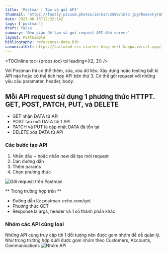 ```yaml
---
title: 'Postman | Tạo và gửi API'
thumnail: 'https://fastly.picsum.photos/id/617/2509/1673.jpg?hmac=FyFaMt07sniSty8upa_5kIkAOQUy7OFnjcrPf6hISYk'
date: 2023-06-15T12:32:14Z
tags: ['postman']
draft: false
summary: 'Đơn giản để tạo và gửi request API đến server'
layout: PostSimple
bibliography: references-data.bib
canonicalUrl: https://tailwind-css-starter-blog-vert-kappa.vercel.app//blog/new-features-in-v1/
---
```


<TOCInline toc={props.toc} toHeading={(2, 3)} />

Với Postman thì có thể thêm, sửa, xóa dữ liệu. Xây dựng hoặc testing bất kì API nào hoặc có thể tích hợp API bên thứ 3. Có thể gởi request với những yêu cầu paramater, header, body.

## Mỗi API request sử dụng 1 phương thức HTTPT. GET, POST, PATCH, PUT, và DELETE

- GET nhận DATA từ API
- POST tạo mới DATA tới 1 API
- PATCH và PUT là cập nhật DATA đã tồn tại
- DELETE xóa DATA từ API

### Các bước tạo API

1. Nhấn dấu + hoặc nhấn new để tạo mới request
2. Dán đường dẫn
3. Thêm params
4. Chọn phương thức

![Gởi request trên Postman](https://xlafgkujgoaelkhxzzpo.supabase.co/storage/v1/object/public/affiliate/cource/request_api_postman.jpeg)

** Trong trường hợp trên **

- Đường dẫn là: postman-echo.com/get
- Phương thức GET
- Response là args, header và 1 số thành phần khác

### Nhóm các API cùng loại

Những API cùng truy cập tới 1 đối tượng nên được gom nhóm để dễ quản lý. Như trong trường hợp dưới được gom nhóm theo Customers, Accounts, Communications
![Nhóm API](https://xlafgkujgoaelkhxzzpo.supabase.co/storage/v1/object/public/affiliate/cource/postman_group_api.jpeg)
